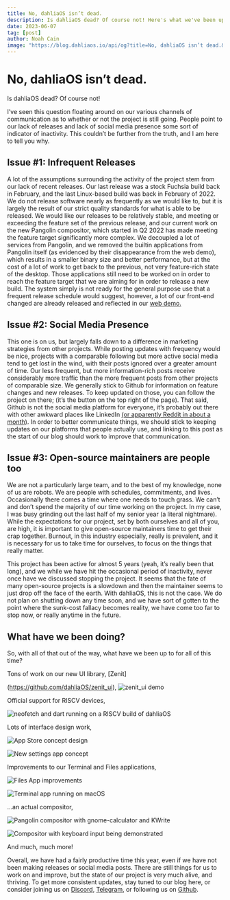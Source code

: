 ```yaml
---
title: No, dahliaOS isn’t dead.
description: Is dahliaOS dead? Of course not! Here's what we've been up to. 
date: 2023-06-07
tag: [post]
author: Noah Cain
image: "https://blog.dahliaos.io/api/og?title=No, dahliaOS isn’t dead.&desc=Is dahliaOS dead? Of course not! Here's what we've been up to.&date=2023-06-07"
---
```


# No, dahliaOS isn’t dead.

Is dahliaOS dead? Of course not!

I’ve seen this question floating around on our various channels of communication as to whether or not the project is still going. People point to our lack of releases and lack of social media presence some sort of indicator of inactivity. This couldn’t be further from the truth, and I am here to tell you why. 

## Issue #1: Infrequent Releases

A lot of the assumptions surrounding the activity of the project stem from our lack of recent releases. Our last release was a stock Fuchsia build back in February, and the last Linux-based build was back in February of 2022. We do not release software nearly as frequently as we would like to, but it is largely the result of our strict quality standards for what is able to be released. We would like our releases to be relatively stable, and meeting or exceeding the feature set of the previous release, and our current work on the new Pangolin compositor, which started in Q2 2022 has made meeting the feature target significantly more complex. We decoupled a lot of services from Pangolin, and we removed the builtin applications from Pangolin itself (as evidenced by their disappearance from the web demo), which results in a smaller binary size and better performance, but at the cost of a lot of work to get back to the previous, not very feature-rich state of the desktop. Those applications still need to be worked on in order to reach the feature target that we are aiming for in order to release a new build. The system simply is not ready for the general purpose use that a frequent release schedule would suggest, however, a lot of our front-end changed are already released and reflected in our [web demo.](https://web.dahliaos.io)

## Issue #2: Social Media Presence

This one is on us, but largely falls down to a difference in marketing strategies from other projects. While posting updates with frequency would be nice, projects with a comparable following but more active social media tend to get lost in the wind, with their posts ignored over a greater amount of time. Our less frequent, but more information-rich posts receive considerably more traffic than the more frequent posts from other projects of comparable size. We generally stick to Github for information on feature changes and new releases. To keep updated on those, you can follow the project on there; (it’s the button on the top right of the page). That said, Github is not the social media platform for everyone, it’s probably out there with other awkward places like LinkedIn [(or apparently Reddit in about a month)](https://www.reddit.com/r/Save3rdPartyApps/comments/13yh0jf/dont_let_reddit_kill_3rd_party_apps/). In order to better communicate things, we should stick to keeping updates on our platforms that people actually use, and linking to this post as the start of our blog should work to improve that communication. 

## Issue #3: Open-source maintainers are people too

We are not a particularly large team, and to the best of my knowledge, none of us are robots. We are people with schedules, commitments, and lives. Occasionally there comes a time where one needs to touch grass. We can’t and don’t spend the majority of our time working on the project. In my case, I was busy grinding out the last half of my senior year (a literal nightmare). While the expectations for our project, set by both ourselves and all of you, are high, it is important to give open-source maintainers time to get their crap together. Burnout, in this industry especially, really is prevalent, and it is necessary for us to take time for ourselves, to focus on the things that really matter. 

This project has been active for almost 5 years (yeah, it’s really been that long), and we while we have hit the occasional period of inactivity, never once have we discussed stopping the project. It seems that the fate of many open-source projects is a slowdown and then the maintainer seems to just drop off the face of the earth. With dahliaOS, this is not the case. We do not plan on shutting down any time soon, and we have sort of gotten to the point where the sunk-cost fallacy becomes reality, we have come too far to stop now, or really anytime in the future. 

## What have we been doing?

So, with all of that out of the way, what have we been up to for all of this time?

Tons of work on our new UI library, [Zenit]

(https://github.com/dahliaOS/zenit_ui),
![zenit_ui demo](https://github.com/dahliaOS/blog/blob/main/public/images/state-of-the-project/image6.png?raw=true)

Official support for RISCV devices,

![neofetch and dart running on a RISCV build of dahliaOS](https://github.com/dahliaOS/blog/blob/main/public/images/state-of-the-project/image5.png?raw=true)

Lots of interface design work,

![App Store concept design](https://github.com/dahliaOS/blog/blob/main/public/images/state-of-the-project/image4.png?raw=true)

![New settings app concept](https://github.com/dahliaOS/blog/blob/main/public/images/state-of-the-project/image1.png?raw=true)

Improvements to our Terminal and Files applications,

![Files App improvements](https://github.com/dahliaOS/blog/blob/main/public/images/state-of-the-project/image8.png?raw=true)

![Terminal app running on macOS](https://github.com/dahliaOS/blog/blob/main/public/images/state-of-the-project/image7.png?raw=true)

…an actual compositor,

![Pangolin compositor with gnome-calculator and KWrite](https://github.com/dahliaOS/blog/blob/main/public/images/state-of-the-project/image3.png?raw=true)

![Compositor with keyboard input being demonstrated](https://github.com/dahliaOS/blog/blob/main/public/images/state-of-the-project/image2.png?raw=true)

And much, much more!

Overall, we have had a fairly productive time this year, even if we have not been making releases or social media posts. There are still things for us to work on and improve, but the state of our project is very much alive, and thriving. To get more consistent updates, stay tuned to our blog here, or consider joining us on [Discord](https://dahliaos.io/discord), [Telegram](https://dahliaos.io/telegram), or following us on [Github](https://dahliaos.io/github).
